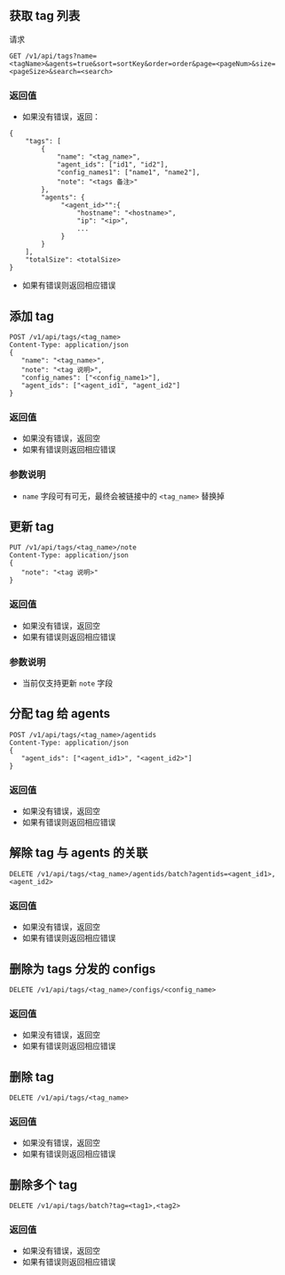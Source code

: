 ## **获取 tag 列表**

请求

```
GET /v1/api/tags?name=<tagName>&agents=true&sort=sortKey&order=order&page=<pageNum>&size=<pageSize>&search=<search>
```

### **返回值**

- 如果没有错误，返回：

```
{
    "tags": [
        {
            "name": "<tag_name>",
            "agent_ids": ["id1", "id2"],
            "config_names1": ["name1", "name2"],
            "note": "<tags 备注>"
        },
        "agents": {
             "<agent_id>"":{
                 "hostname": "<hostname>",
                 "ip": "<ip>",
                 ...
             }
        }
    ],
    "totalSize": <totalSize>
}
```

- 如果有错误则返回相应错误

## **添加 tag**

```
POST /v1/api/tags/<tag_name>
Content-Type: application/json
{
   "name": "<tag_name>",
   "note": "<tag 说明>",
   "config_names": ["<config_name1>"],
   "agent_ids": ["<agent_id1", "agent_id2"]
}
```

### **返回值**

- 如果没有错误，返回空
- 如果有错误则返回相应错误

### **参数说明**

- `name` 字段可有可无，最终会被链接中的 `<tag_name>` 替换掉

## **更新 tag**

```
PUT /v1/api/tags/<tag_name>/note
Content-Type: application/json
{
   "note": "<tag 说明>"
}
```

### **返回值**

- 如果没有错误，返回空
- 如果有错误则返回相应错误

### **参数说明**

- 当前仅支持更新 `note` 字段

## **分配 tag 给 agents**

```
POST /v1/api/tags/<tag_name>/agentids
Content-Type: application/json
{
   "agent_ids": ["<agent_id1>", "<agent_id2>"]
}
```

### **返回值**

- 如果没有错误，返回空
- 如果有错误则返回相应错误

## **解除 tag 与 agents 的关联**

```
DELETE /v1/api/tags/<tag_name>/agentids/batch?agentids=<agent_id1>,<agent_id2>
```

### **返回值**

- 如果没有错误，返回空
- 如果有错误则返回相应错误

## **删除为 tags 分发的 configs**

```
DELETE /v1/api/tags/<tag_name>/configs/<config_name>
```

### **返回值**

- 如果没有错误，返回空
- 如果有错误则返回相应错误

## **删除 tag**

```
DELETE /v1/api/tags/<tag_name>
```

### **返回值**

- 如果没有错误，返回空
- 如果有错误则返回相应错误


## **删除多个 tag**

```
DELETE /v1/api/tags/batch?tag=<tag1>,<tag2>
```

### **返回值**

- 如果没有错误，返回空
- 如果有错误则返回相应错误